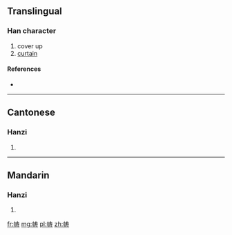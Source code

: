 {{also|幬}}
==Translingual==

===Han character===
{{Han char|rn=50|rad=巾|as=07|sn=10|four=|canj=中月手大戈 (LBQKI)|ids=⿰[[巾]][[寿]]}}

# cover up
# [[curtain]]

====References====
* {{Han ref|kx=0332.121|hdz=10739.031|uh=5E31|ud=24113}}

----

==Cantonese==

===Hanzi===
{{yue-hanzi|jyut=[[cau4]], [[dou6]], [[tou4]]|y=chau4, dou6, tou4|tra=幬}}

# {{defn|lang=yue|sort=巾07}}

----

==Mandarin==

===Hanzi===
{{cmn-hanzi|tra=幬|pin=[[chóu]] ([[chou2]])|wg=ch'ou<sup>2</sup>}}

# {{defn|lang=cmn|sort=巾07}}

[[fr:帱]]
[[mg:帱]]
[[pl:帱]]
[[zh:帱]]